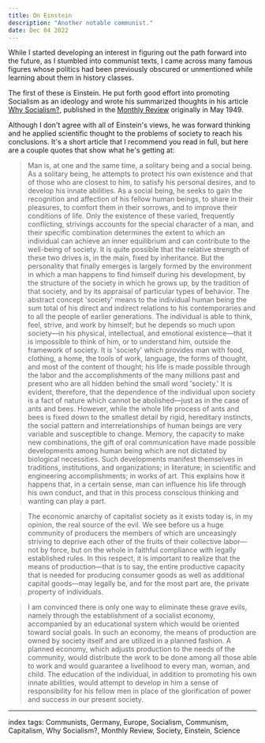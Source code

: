 ```yaml
---
title: On Einstein
description: "Another notable communist."
date: Dec 04 2022
---
```


While I started developing an interest in figuring out the path forward into the future, as I stumbled into communist texts, I came across many famous figures whose politics had been previously obscured or unmentioned while learning about them in history classes.

The first of these is Einstein. He put forth good effort into promoting Socialism as an ideology and wrote his summarized thoughts in his article [Why Socialism?](https://monthlyreview.org/2009/05/01/why-socialism/), published in the [Monthly Review](https://en.wikipedia.org/wiki/Monthly_Review) originally in May 1949.

Although I don't agree with all of Einstein's views, he was forward thinking and he applied scientific thought to the problems of society to reach his conclusions. It's a short article that I recommend you read in full, but here are a couple quotes that show what he's getting at:

> Man is, at one and the same time, a solitary being and a social being. As a solitary being, he attempts to protect his own existence and that of those who are closest to him, to satisfy his personal desires, and to develop his innate abilities. As a social being, he seeks to gain the recognition and affection of his fellow human beings, to share in their pleasures, to comfort them in their sorrows, and to improve their conditions of life. Only the existence of these varied, frequently conflicting, strivings accounts for the special character of a man, and their specific combination determines the extent to which an individual can achieve an inner equilibrium and can contribute to the well-being of society. It is quite possible that the relative strength of these two drives is, in the main, fixed by inheritance. But the personality that finally emerges is largely formed by the environment in which a man happens to find himself during his development, by the structure of the society in which he grows up, by the tradition of that society, and by its appraisal of particular types of behavior. The abstract concept 'society' means to the individual human being the sum total of his direct and indirect relations to his contemporaries and to all the people of earlier generations. The individual is able to think, feel, strive, and work by himself; but he depends so much upon society—in his physical, intellectual, and emotional existence—that it is impossible to think of him, or to understand him, outside the framework of society. It is 'society' which provides man with food, clothing, a home, the tools of work, language, the forms of thought, and most of the content of thought; his life is made possible through the labor and the accomplishments of the many millions past and present who are all hidden behind the small word 'society.'
It is evident, therefore, that the dependence of the individual upon society is a fact of nature which cannot be abolished—just as in the case of ants and bees. However, while the whole life process of ants and bees is fixed down to the smallest detail by rigid, hereditary instincts, the social pattern and interrelationships of human beings are very variable and susceptible to change. Memory, the capacity to make new combinations, the gift of oral communication have made possible developments among human being which are not dictated by biological necessities. Such developments manifest themselves in traditions, institutions, and organizations; in literature; in scientific and engineering accomplishments; in works of art. This explains how it happens that, in a certain sense, man can influence his life through his own conduct, and that in this process conscious thinking and wanting can play a part.

> The economic anarchy of capitalist society as it exists today is, in my opinion, the real source of the evil. We see before us a huge community of producers the members of which are unceasingly striving to deprive each other of the fruits of their collective labor—not by force, but on the whole in faithful compliance with legally established rules. In this respect, it is important to realize that the means of production—that is to say, the entire productive capacity that is needed for producing consumer goods as well as additional capital goods—may legally be, and for the most part are, the private property of individuals.

> I am convinced there is only one way to eliminate these grave evils, namely through the establishment of a socialist economy, accompanied by an educational system which would be oriented toward social goals. In such an economy, the means of production are owned by society itself and are utilized in a planned fashion. A planned economy, which adjusts production to the needs of the community, would distribute the work to be done among all those able to work and would guarantee a livelihood to every man, woman, and child. The education of the individual, in addition to promoting his own innate abilities, would attempt to develop in him a sense of responsibility for his fellow men in place of the glorification of power and success in our present society.

---

index tags: Communists, Germany, Europe, Socialism, Communism, Capitalism, Why Socialism?, Monthly Review, Society, Einstein, Science